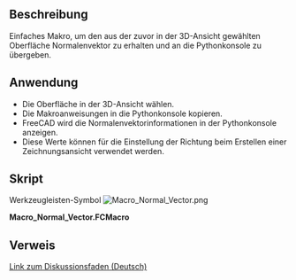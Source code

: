 <languages/>

{{Macro/de
|Name=Normalenvektor
|Icon=Macro_Normal_Vector.png
|Description=Erhalte den Normalenvektor auf die zuvor angewählte Oberfläche
|Author=ulrich1a
|Version=1.0
|Date=2016-09-26
|FCVersion=Alle
|Download=[https://wiki.freecad.org/images/8/8b/Macro_Normal_Vector.png Werkzeugleisten-Symbol]
}}

<span id="Description"></span>
==Beschreibung==

Einfaches Makro, um den aus der zuvor in der 3D-Ansicht gewählten Oberfläche Normalenvektor zu erhalten und an die Pythonkonsole zu übergeben.

<span id="Usage"></span>
==Anwendung==

* Die Oberfläche in der 3D-Ansicht wählen.
* Die Makroanweisungen in die Pythonkonsole kopieren.
* FreeCAD wird die Normalenvektorinformationen in der Pythonkonsole anzeigen.
* Diese Werte können für die Einstellung der Richtung beim Erstellen einer Zeichnungsansicht verwendet werden.

<span id="Script"></span>
==Skript==

Werkzeugleisten-Symbol
[[Image:Macro_Normal_Vector.png]]

'''Macro_Normal_Vector.FCMacro'''

{{MacroCode|code=
Gui.Selection.getSelectionEx()[0].SubObjects[0].Faces[0].normalAt(0,0)
}}

<span id="Link"></span>
==Verweis==

[https://forum.freecad.org/viewtopic.php?f=13&t=10959 Link zum Diskussionsfaden (Deutsch)]